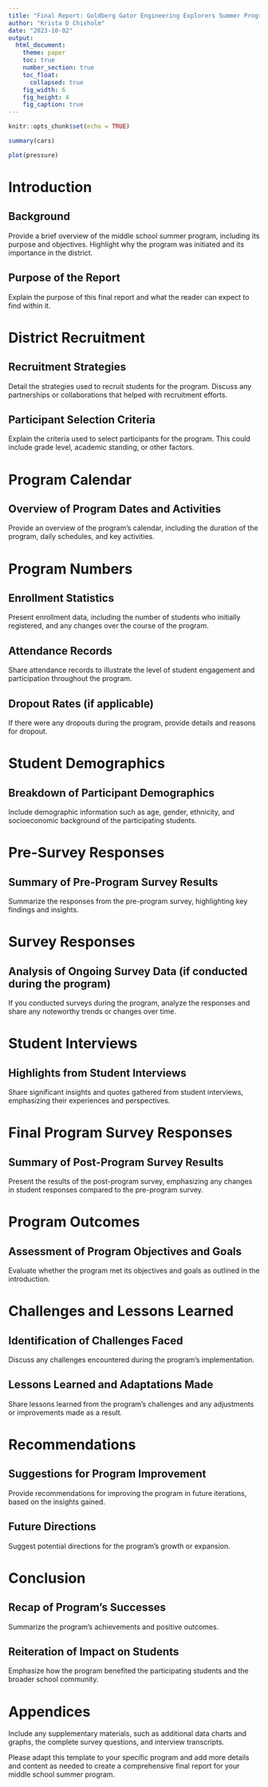 ```yaml
---
title: "Final Report: Goldberg Gator Engineering Explorers Summer Program 2023"
author: "Krista D Chisholm"
date: "2023-10-02"
output: 
  html_document:
    theme: paper
    toc: true
    number_section: true
    toc_float:
      collapsed: true
    fig_width: 6
    fig_height: 4
    fig_caption: true
---
```


```r
knitr::opts_chunk$set(echo = TRUE)
```

```r
summary(cars)
```

```r
plot(pressure)
```

# Introduction

## Background
Provide a brief overview of the middle school summer program, including its purpose and objectives. Highlight why the program was initiated and its importance in the district.

## Purpose of the Report
Explain the purpose of this final report and what the reader can expect to find within it.

# District Recruitment

## Recruitment Strategies
Detail the strategies used to recruit students for the program. Discuss any partnerships or collaborations that helped with recruitment efforts.

## Participant Selection Criteria
Explain the criteria used to select participants for the program. This could include grade level, academic standing, or other factors.

# Program Calendar

## Overview of Program Dates and Activities
Provide an overview of the program's calendar, including the duration of the program, daily schedules, and key activities.

# Program Numbers

## Enrollment Statistics
Present enrollment data, including the number of students who initially registered, and any changes over the course of the program.

## Attendance Records
Share attendance records to illustrate the level of student engagement and participation throughout the program.

## Dropout Rates (if applicable)
If there were any dropouts during the program, provide details and reasons for dropout.

# Student Demographics

## Breakdown of Participant Demographics
Include demographic information such as age, gender, ethnicity, and socioeconomic background of the participating students.

# Pre-Survey Responses

## Summary of Pre-Program Survey Results
Summarize the responses from the pre-program survey, highlighting key findings and insights.

# Survey Responses

## Analysis of Ongoing Survey Data (if conducted during the program)
If you conducted surveys during the program, analyze the responses and share any noteworthy trends or changes over time.

# Student Interviews

## Highlights from Student Interviews
Share significant insights and quotes gathered from student interviews, emphasizing their experiences and perspectives.

# Final Program Survey Responses

## Summary of Post-Program Survey Results
Present the results of the post-program survey, emphasizing any changes in student responses compared to the pre-program survey.

# Program Outcomes

## Assessment of Program Objectives and Goals
Evaluate whether the program met its objectives and goals as outlined in the introduction.

# Challenges and Lessons Learned

## Identification of Challenges Faced
Discuss any challenges encountered during the program's implementation.

## Lessons Learned and Adaptations Made
Share lessons learned from the program's challenges and any adjustments or improvements made as a result.

# Recommendations

## Suggestions for Program Improvement
Provide recommendations for improving the program in future iterations, based on the insights gained.

## Future Directions
Suggest potential directions for the program's growth or expansion.

# Conclusion

## Recap of Program's Successes
Summarize the program's achievements and positive outcomes.

## Reiteration of Impact on Students
Emphasize how the program benefited the participating students and the broader school community.

# Appendices

Include any supplementary materials, such as additional data charts and graphs, the complete survey questions, and interview transcripts.

Please adapt this template to your specific program and add more details and content as needed to create a comprehensive final report for your middle school summer program.



